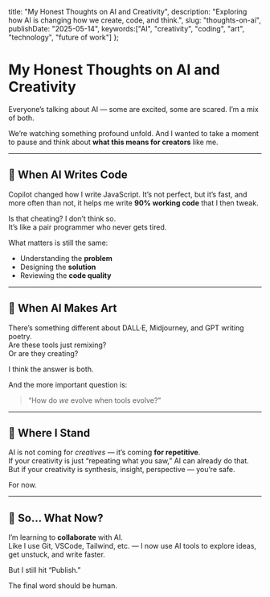   title: "My Honest Thoughts on AI and Creativity",
  description: "Exploring how AI is changing how we create, code, and think.",
  slug: "thoughts-on-ai",
  publishDate: "2025-05-14",
  keywords:["AI", "creativity", "coding", "art", "technology", "future of work"]
};

# My Honest Thoughts on AI and Creativity

Everyone’s talking about AI — some are excited, some are scared. I’m a mix of both.

We’re watching something profound unfold. And I wanted to take a moment to pause and think about **what this means for creators** like me.

---

## 🤖 When AI Writes Code

Copilot changed how I write JavaScript. It’s not perfect, but it’s fast, and more often than not, it helps me write **90% working code** that I then tweak.

Is that cheating? I don’t think so.  
It’s like a pair programmer who never gets tired.

What matters is still the same:
- Understanding the **problem**
- Designing the **solution**
- Reviewing the **code quality**

---

## 🎨 When AI Makes Art

There’s something different about DALL·E, Midjourney, and GPT writing poetry.  
Are these tools just remixing?  
Or are they creating?

I think the answer is both.

And the more important question is:
> “How do *we* evolve when tools evolve?”

---

## 🧭 Where I Stand

AI is not coming for *creatives* — it’s coming **for repetitive**.  
If your creativity is just “repeating what you saw,” AI can already do that. But if your creativity is synthesis, insight, perspective — you’re safe.

For now.

---

## 📌 So... What Now?

I’m learning to **collaborate** with AI.  
Like I use Git, VSCode, Tailwind, etc. — I now use AI tools to explore ideas, get unstuck, and write faster.

But I still hit “Publish.”

The final word should be human.

